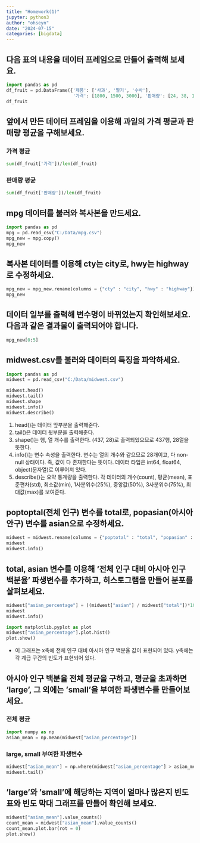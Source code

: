 ```yaml
---
title: "Homework(1)"
jupyter: python3
author: "ohseyn"
date: "2024-07-15"
categories: [bigdata]
---
```


## 다음 표의 내용을 데이터 프레임으로 만들어 출력해 보세요.

```python
import pandas as pd
df_fruit = pd.DataFrame({'제품': ['사과', '딸기', '수박'], 
                         '가격': [1800, 1500, 3000], '판매량': [24, 38, 13]})
df_fruit
```

## 앞에서 만든 데이터 프레임을 이용해 과일의 가격 평균과 판매량 평균을 구해보세요.

### 가격 평균

```python
sum(df_fruit['가격'])/len(df_fruit)
```

### 판매량 평균

```python
sum(df_fruit['판매량'])/len(df_fruit)
```

## mpg 데이터를 불러와 복사본을 만드세요.

```python
import pandas as pd
mpg = pd.read_csv("C:/Data/mpg.csv")
mpg_new = mpg.copy()
mpg_new
```

## 복사본 데이터를 이용해 cty는 city로, hwy는 highway로 수정하세요.

```python
mpg_new = mpg_new.rename(columns = {"cty" : "city", "hwy" : "highway"})
mpg_new
```

## 데이터 일부를 출력해 변수명이 바뀌었는지 확인해보세요. 다음과 같은 결과물이 출력되어야 합니다.

```python
mpg_new[0:5]
```

## midwest.csv를 불러와 데이터의 특징을 파악하세요.

```python
import pandas as pd
midwest = pd.read_csv("C:/Data/midwest.csv")

midwest.head()
midwest.tail()
midwest.shape
midwest.info()
midwest.describe()
```

1.  head()는 데이터 앞부분을 출력해준다.
2.  tail()은 데이터 뒷부분을 출력해준다.
3.  shape()는 행, 열 개수를 출력한다. (437, 28)로 출력되었으므로 437행, 28열을 뜻한다.
4.  info()는 변수 속성을 출력한다. 변수는 열의 개수와 같으므로 28개이고, 다 non-null 상태이다. 즉, 값이 다 존재한다는 뜻이다. 데이터 타입은 int64, float64, object(문자열)로 이루어져 있다.
5.  describe()는 요약 통계량을 출력한다. 각 데이터의 개수(count), 평균(mean), 표준편차(std), 최소값(min), 1사분위수(25%), 중앙값(50%), 3사분위수(75%), 최대값(max)를 보여준다.

## poptoptal(전체 인구) 변수를 total로, popasian(아시아 안구) 변수를 asian으로 수정하세요.

```python
midwest = midwest.rename(columns = {"poptotal" : "total", "popasian" : "asian"})
midwest
midwest.info()
```

## total, asian 변수를 이용해 '전체 인구 대비 아시아 인구 백분율' 파생변수를 추가하고, 히스토그램을 만들어 분포를 살펴보세요.

```python
midwest["asian_percentage"] = ((midwest["asian"] / midwest["total"])*100)
midwest
midwest.info()

import matplotlib.pyplot as plot
midwest["asian_percentage"].plot.hist()
plot.show()
```

-   이 그래프는 x축에 전체 인구 대비 아시아 인구 백분율 값이 표현되어 있다. y축에는 각 계급 구간의 빈도가 표현되어 있다.

## 아시아 인구 백분율 전체 평균을 구하고, 평균을 초과하면 'large', 그 외에는 'small'을 부여한 파생변수를 만들어보세요.

### 전체 평균

```python
import numpy as np
asian_mean = np.mean(midwest["asian_percentage"])
```

### large, small 부여한 파생변수

```python
midwest["asian_mean"] = np.where(midwest["asian_percentage"] > asian_mean, "large", "small")
midwest.tail()
```

## 'large'와 'small'에 해당하는 지역이 얼마나 많은지 빈도표와 빈도 막대 그래프를 만들어 확인해 보세요.

```python
midwest["asian_mean"].value_counts()
count_mean = midwest["asian_mean"].value_counts()
count_mean.plot.bar(rot = 0)
plot.show()
```

